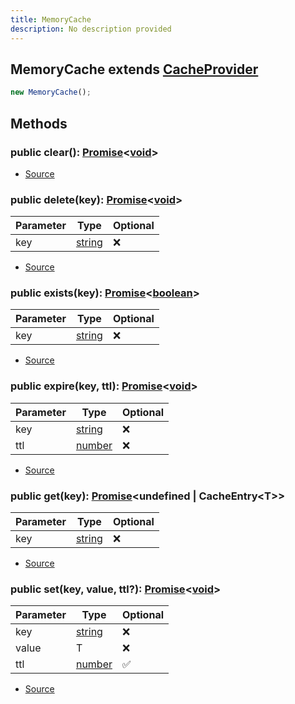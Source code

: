 ```yaml
---
title: MemoryCache
description: No description provided
---
```


## MemoryCache extends [CacheProvider](/docs/classes/CacheProvider)

```typescript
new MemoryCache();
```

## Methods

### public clear(): [Promise](https://developer.mozilla.org/en-US/docs/Web/JavaScript/Reference/Global_Objects/Promise)\<[void](https://developer.mozilla.org/en-US/docs/Web/JavaScript/Reference/Global_Objects/undefined)>

- [Source](https://github.com/underctrl-io/commandkit/blob/f8cc07d11d2ae5ed7f529adff1649936223e27b2/packages/commandkit/src/cache/MemoryCache.ts#L38)

### public delete(key): [Promise](https://developer.mozilla.org/en-US/docs/Web/JavaScript/Reference/Global_Objects/Promise)\<[void](https://developer.mozilla.org/en-US/docs/Web/JavaScript/Reference/Global_Objects/undefined)>

| Parameter | Type                                                                                              | Optional |
| --------- | ------------------------------------------------------------------------------------------------- | -------- |
| key       | [string](https://developer.mozilla.org/en-US/docs/Web/JavaScript/Reference/Global_Objects/String) | ❌       |

- [Source](https://github.com/underctrl-io/commandkit/blob/f8cc07d11d2ae5ed7f529adff1649936223e27b2/packages/commandkit/src/cache/MemoryCache.ts#L34)

### public exists(key): [Promise](https://developer.mozilla.org/en-US/docs/Web/JavaScript/Reference/Global_Objects/Promise)\<[boolean](https://developer.mozilla.org/en-US/docs/Web/JavaScript/Reference/Global_Objects/Boolean)>

| Parameter | Type                                                                                              | Optional |
| --------- | ------------------------------------------------------------------------------------------------- | -------- |
| key       | [string](https://developer.mozilla.org/en-US/docs/Web/JavaScript/Reference/Global_Objects/String) | ❌       |

- [Source](https://github.com/underctrl-io/commandkit/blob/f8cc07d11d2ae5ed7f529adff1649936223e27b2/packages/commandkit/src/cache/MemoryCache.ts#L30)

### public expire(key, ttl): [Promise](https://developer.mozilla.org/en-US/docs/Web/JavaScript/Reference/Global_Objects/Promise)\<[void](https://developer.mozilla.org/en-US/docs/Web/JavaScript/Reference/Global_Objects/undefined)>

| Parameter | Type                                                                                              | Optional |
| --------- | ------------------------------------------------------------------------------------------------- | -------- |
| key       | [string](https://developer.mozilla.org/en-US/docs/Web/JavaScript/Reference/Global_Objects/String) | ❌       |
| ttl       | [number](https://developer.mozilla.org/en-US/docs/Web/JavaScript/Reference/Global_Objects/Number) | ❌       |

- [Source](https://github.com/underctrl-io/commandkit/blob/f8cc07d11d2ae5ed7f529adff1649936223e27b2/packages/commandkit/src/cache/MemoryCache.ts#L42)

### public get(key): [Promise](https://developer.mozilla.org/en-US/docs/Web/JavaScript/Reference/Global_Objects/Promise)\<undefined | CacheEntry\<T>>

| Parameter | Type                                                                                              | Optional |
| --------- | ------------------------------------------------------------------------------------------------- | -------- |
| key       | [string](https://developer.mozilla.org/en-US/docs/Web/JavaScript/Reference/Global_Objects/String) | ❌       |

- [Source](https://github.com/underctrl-io/commandkit/blob/f8cc07d11d2ae5ed7f529adff1649936223e27b2/packages/commandkit/src/cache/MemoryCache.ts#L6)

### public set(key, value, ttl?): [Promise](https://developer.mozilla.org/en-US/docs/Web/JavaScript/Reference/Global_Objects/Promise)\<[void](https://developer.mozilla.org/en-US/docs/Web/JavaScript/Reference/Global_Objects/undefined)>

| Parameter | Type                                                                                              | Optional |
| --------- | ------------------------------------------------------------------------------------------------- | -------- |
| key       | [string](https://developer.mozilla.org/en-US/docs/Web/JavaScript/Reference/Global_Objects/String) | ❌       |
| value     | T                                                                                                 | ❌       |
| ttl       | [number](https://developer.mozilla.org/en-US/docs/Web/JavaScript/Reference/Global_Objects/Number) | ✅       |

- [Source](https://github.com/underctrl-io/commandkit/blob/f8cc07d11d2ae5ed7f529adff1649936223e27b2/packages/commandkit/src/cache/MemoryCache.ts#L21)
